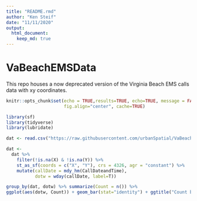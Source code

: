 ```yaml
---
title: "README.rmd"
author: "Ken Steif"
date: "11/11/2020"
output: 
  html_document:
    keep_md: true
---
```

    
# VaBeachEMSData
This repo houses a now deprecated version of the Virginia Beach EMS calls data with xy coordinates.

```r
knitr::opts_chunk$set(echo = TRUE,results=TRUE, echo=TRUE, message = FALSE, warning=FALSE, 
                      fig.align="center", cache=TRUE)
```

```r
library(sf)
library(tidyverse)
library(lubridate)
```

```r
dat <- read.csv("https://raw.githubusercontent.com/urbanSpatial/VaBeachEMSData/main/VaBeach_EMS_with_coords_17_18.csv")
```

```r
dat <- 
  dat %>% 
    filter(!is.na(X) & !is.na(Y)) %>% 
    st_as_sf(coords = c("X", "Y"), crs = 4326, agr = "constant") %>%
    mutate(callDate = mdy_hm(CallDateandTime),
           dotw = wday(callDate, label=T))
```

```r
group_by(dat, dotw) %>% summarize(Count = n()) %>%
ggplot(aes(dotw, Count)) + geom_bar(stat="identity") + ggtitle("Count by dotw")
```